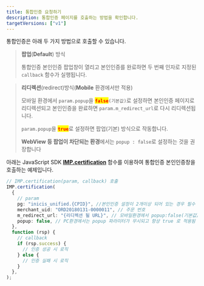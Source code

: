```yaml
---
title: 통합인증 요청하기
description: 통합인증 페이지를 호출하는 방법을 확인합니다.
targetVersions: ["v1"]
---
```


통합인증은 아래 두 가지 방법으로 호출할 수 있습니다.

> **팝업**(**Default**) 방식
>
> 통합인증 본인인증 팝업창이 열리고 본인인증를 완료하면 두 번째 인자로 지정된 `callback` 함수가 실행됩니다.

> **리디렉션**(redirect)방식(**Mobile** 환경에서만 적용)
>
> 모바일 환경에서 `param.popup`을 <mark style="color:red;">**`false`**</mark>`(기본값)`로 설정하면 본인인증 페이지로 리디렉션되고 본인인증을 완료하면 `param.m_redirect_url`로 다시 리디렉션됩니다.
>
> `param.popup`을 <mark style="color:red;">**`true`**</mark>로 설정하면 팝업(기본) 방식으로 작동합니다.
>
> **WebView 등 팝업이 차단되는 환경**에서는 `popup : false`로 설정하는 것을 권장합니다

아래는 JavaScript SDK [**IMP.certification**](../../../../sdk/javascript-sdk/cft) 함수를 이용하여 통합인증
본인인증창을 호출하는 예제입니다.

```ts title="client-side"
// IMP.certification(param, callback) 호출
IMP.certification(
  {
    // param
    pg: "inicis_unified.{CPID}", //본인인증 설정이 2개이상 되어 있는 경우 필수
    merchant_uid: "ORD20180131-0000011", // 주문 번호
    m_redirect_url: "{리디렉션 될 URL}", // 모바일환경에서 popup:false(기본값) 인 경우 필수, 예: https://www.myservice.com/payments/complete/mobile
    popup: false, // PC환경에서는 popup 파라미터가 무시되고 항상 true 로 적용됨
  },
  function (rsp) {
    // callback
    if (rsp.success) {
      // 인증 성공 시 로직
    } else {
      // 인증 실패 시 로직
    }
  },
);
```
